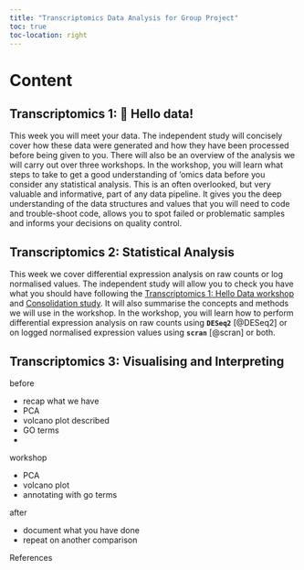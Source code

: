 ```yaml
---
title: "Transcriptomics Data Analysis for Group Project"
toc: true
toc-location: right
---
```


# Content

## Transcriptomics 1: 👋 Hello data!

This week you will meet your data. The independent study will concisely cover how these data were generated and how they have been processed before being given to you. There will also be an overview of the analysis we will carry out over three workshops.
In the workshop, you will learn what steps to take to get a good understanding of ’omics data before you consider any statistical analysis. This is an often overlooked, but very valuable and informative, part of any data pipeline. It gives you the deep understanding of the data structures and values that you will need to code and trouble-shoot code, allows you to spot failed or problematic samples and informs your decisions on quality control.



## Transcriptomics 2: Statistical Analysis

This week we cover differential expression analysis on raw counts or log normalised values. The independent study will allow you to check you have what you should have following the [Transcriptomics 1: Hello Data workshop](week-3/workshop.html) and [Consolidation study](week-3/study_after_workshop.html). It will also summarise the concepts and methods we will use in the workshop. In the workshop, you will learn how to perform differential expression analysis on raw counts using **`DESeq2`** [@DESeq2] or on logged normalised expression values using **`scran`** [@scran] or both.

## Transcriptomics 3: Visualising and Interpreting

before

-   recap what we have
-   PCA
-   volcano plot described
-   GO terms
-   


workshop

-   PCA
-   volcano plot
-   annotating with go terms

after

-   document what you have done
-   repeat on another comparison

References